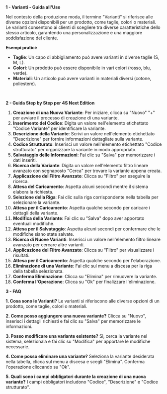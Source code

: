 **1 - Varianti - Guida all'Uso**

Nel contesto della produzione moda, il termine "Varianti" si riferisce alle diverse opzioni disponibili per un prodotto, come taglie, colori o materiali. Le varianti consentono ai clienti di scegliere tra diverse caratteristiche dello stesso articolo, garantendo una personalizzazione e una maggiore soddisfazione del cliente.

**Esempi pratici:**

* **Taglie**: Un capo di abbigliamento può avere varianti in diverse taglie (S, M, L).
* **Colori**: Un prodotto può essere disponibile in vari colori (rosso, blu, verde).
* **Materiali**: Un articolo può avere varianti in materiali diversi (cotone, poliestere).

 

**2 - Guida Step by Step per 4S Next Edition**

1. **Creazione di una Nuova Variante**: Per iniziare, clicca su "Nuovo" "+" per avviare il processo di creazione di una variante.
2. **Inserimento del Codice**: Digita un valore nell'elemento etichettato "Codice Variante" per identificare la variante.
3. **Descrizione della Variante**: Scrivi un valore nell'elemento etichettato "Descrizione" per fornire informazioni dettagliate sulla variante.
4. **Codice Strutturato**: Inserisci un valore nell'elemento etichettato "Codice strutturato" per organizzare la variante in modo appropriato.
5. **Salvataggio delle Informazioni**: Fai clic su "Salva" per memorizzare i dati inseriti.
6. **Ricerca della Variante**: Digita un valore nell'elemento filtro lineare avanzato con segnaposto "Cerca" per trovare la variante appena creata.
7. **Applicazione del Filtro Avanzato**: Clicca su "Filtro" per eseguire la ricerca.
8. **Attesa del Caricamento**: Aspetta alcuni secondi mentre il sistema elabora la richiesta.
9. **Selezione della Riga**: Fai clic sulla riga corrispondente nella tabella per selezionare la variante.
10. **Attesa per il Caricamento**: Aspetta qualche secondo per caricare i dettagli della variante.
11. **Modifica della Variante**: Fai clic su "Salva" dopo aver apportato eventuali modifiche.
12. **Attesa per il Salvataggio**: Aspetta alcuni secondi per confermare che le modifiche siano state salvate.
13. **Ricerca di Nuove Varianti**: Inserisci un valore nell'elemento filtro lineare avanzato per cercare altre varianti.
14. **Applicazione del Filtro Avanzato**: Clicca su "Filtro" per visualizzare i risultati.
15. **Attesa per il Caricamento**: Aspetta qualche secondo per l'elaborazione.
16. **Eliminazione di una Variante**: Fai clic sul menu a discesa per la riga della tabella selezionata.
17. **Conferma Eliminazione**: Clicca su "Elimina" per rimuovere la variante.
18. **Conferma l'Operazione**: Clicca su "Ok" per finalizzare l'eliminazione.

**3 - FAQ**

**1. Cosa sono le Varianti?** Le varianti si riferiscono alle diverse opzioni di un prodotto, come taglie, colori o materiali.

**2. Come posso aggiungere una nuova variante?** Clicca su "Nuovo", inserisci i dettagli richiesti e fai clic su "Salva" per memorizzare le informazioni.

**3. Posso modificare una variante esistente?** Sì, cerca la variante nel sistema, selezionala e fai clic su "Modifica" per apportare le modifiche necessarie.

**4. Come posso eliminare una variante?** Seleziona la variante desiderata nella tabella, clicca sul menu a discesa e scegli "Elimina". Conferma l'operazione cliccando su "Ok".

**5. Quali sono i campi obbligatori durante la creazione di una nuova variante?** I campi obbligatori includono "Codice", "Descrizione" e "Codice strutturato".